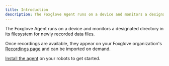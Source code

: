 ```yaml
---
title: Introduction
description: The Foxglove Agent runs on a device and monitors a designated directory in its filesystem for newly recorded data files.
---
```



<AccountRequiredHeader badgeText="Requires Team or Enterprise plan" />

The Foxglove Agent runs on a device and monitors a designated directory in its filesystem for newly recorded data files.

Once recordings are available, they appear on your Foxglove organization's [Recordings page](https://console.foxglove.dev/recordings) and can be imported on demand.

[Install the agent](./1-installation.mdx) on your robots to get started.
